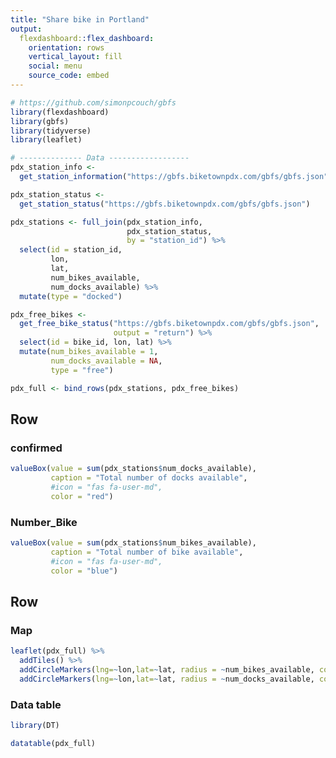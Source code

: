 ```yaml
---
title: "Share bike in Portland"
output: 
  flexdashboard::flex_dashboard:
    orientation: rows
    vertical_layout: fill
    social: menu
    source_code: embed
---
```


```r
# https://github.com/simonpcouch/gbfs
library(flexdashboard)
library(gbfs)
library(tidyverse)
library(leaflet)

# -------------- Data ------------------
pdx_station_info <- 
  get_station_information("https://gbfs.biketownpdx.com/gbfs/gbfs.json")

pdx_station_status <- 
  get_station_status("https://gbfs.biketownpdx.com/gbfs/gbfs.json")

pdx_stations <- full_join(pdx_station_info, 
                          pdx_station_status, 
                          by = "station_id") %>%
  select(id = station_id, 
         lon, 
         lat, 
         num_bikes_available, 
         num_docks_available) %>%
  mutate(type = "docked")

pdx_free_bikes <- 
  get_free_bike_status("https://gbfs.biketownpdx.com/gbfs/gbfs.json", 
                       output = "return") %>%
  select(id = bike_id, lon, lat) %>%
  mutate(num_bikes_available = 1,
         num_docks_available = NA,
         type = "free")

pdx_full <- bind_rows(pdx_stations, pdx_free_bikes)


```


Row
-----------------------------------------------------------------------

### confirmed {.value-box}

```r

valueBox(value = sum(pdx_stations$num_docks_available), 
         caption = "Total number of docks available", 
         #icon = "fas fa-user-md", 
         color = "red")
```

### Number_Bike {.value-box}

```r

valueBox(value = sum(pdx_stations$num_bikes_available), 
         caption = "Total number of bike available", 
         #icon = "fas fa-user-md", 
         color = "blue")
```





Row {.tabset}
-----------------------------------------------------------------------

### Map


```r
leaflet(pdx_full) %>% 
  addTiles() %>% 
  addCircleMarkers(lng=~lon,lat=~lat, radius = ~num_bikes_available, color="blue", weight=2) %>% 
  addCircleMarkers(lng=~lon,lat=~lat, radius = ~num_docks_available, color="red", weight=2)
```

### Data table

```r
library(DT)

datatable(pdx_full)
```


